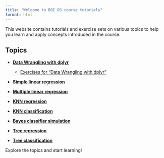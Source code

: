 ```yaml
---
title: "Welcome to BOI DS course tutorials"
format: html
---
```



This website contains tutorials and exercise sets on various topics to help you
learn and apply concepts introduced in the course.

## Topics

- **[Data Wrangling with dplyr](dplyr/dplyr.qmd)**
  - [Exercises for "Data Wrangling with dplyr"](dplyr/dplyr_exercises.qmd)

- **[Simple linear regression](simple_regression/simple_regression.qmd)**

- **[Multiple linear regression](multiple_regression/multiple_regression.qmd)**

- **[KNN regression](knn_regression/knn_regression.qmd)**

- **[KNN classification](knn_classification/knn_classification.qmd)**

- **[Bayes classifier simulation](bayes_classifier_simulation/bayes_classifier_simulation.qmd)**

- **[Tree regression](tree_regression/tree_regression.qmd)**

- **[Tree classification](tree_classification/tree_classification.qmd)**



Explore the topics and start learning!


